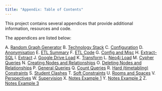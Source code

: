 ```yaml
---
title: "Appendix: Table of Contents"
---
```


This project contains several appendices that provide additional information, resources and code. 

The appendices are listed below:

A. [Random Graph Generator](appendix-random-graph.qmd)
B. [Technology Stack](appendix-tech-stack.qmd)
C. [Configuration](appendix-config.qmd)
D. [Anonymisation](appendix-anonymise.qmd)
E. [ETL Summary](appendix-code-intro.qmd)
F. [ETL Code](appendix-code.qmd)
G. [Config and Misc](appendix-code1-config.qmd)
H. [Extract-SQL](appendix-code2-sql.qmd)
I. [Extract](appendix-code3-extract.qmd)
J. [Google Drive Load](appendix-code4-gdrive.qmd)
K. [Transform](appendix-code5-transform.qmd)
L. [Neo4j Load](appendix-code6-load.qmd)
M. [Cypher Queries](appendix-cypher.qmd)
N. [Creating Nodes and Relationships](appendix-cypher1.qmd)
O. [Deleting Nodes and Relationships](appendix-cypher2.qmd)
P. [General Queries](appendix-cypher3.qmd)
Q. [Count Queries](appendix-cypher4.qmd)
R. [Hard (timetabling) Constraints](appendix-cypher5.qmd)
S. [Student Clashes](appendix-cypher5a.qmd)
T. [Soft Constraints](appendix-cypher6.qmd)
U. [Rooms and Spaces](appendix-cypher7.qmd)
V. [Perspectives](appendix-perspectives.qmd)
W. [Supervision](appendix-supervision.qmd)
X. [Notes Example 1](appendix-supervision1.qmd)
Y. [Notes Example 2](appendix-supervision2.qmd)
Z. [Notes Example 3](appendix-supervision3.qmd)


